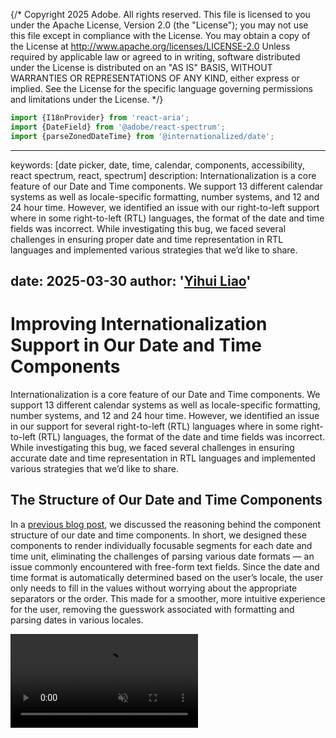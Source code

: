 {/* Copyright 2025 Adobe. All rights reserved.
This file is licensed to you under the Apache License, Version 2.0 (the "License");
you may not use this file except in compliance with the License. You may obtain a copy
of the License at http://www.apache.org/licenses/LICENSE-2.0
Unless required by applicable law or agreed to in writing, software distributed under
the License is distributed on an "AS IS" BASIS, WITHOUT WARRANTIES OR REPRESENTATIONS
OF ANY KIND, either express or implied. See the License for the specific language
governing permissions and limitations under the License. */}





```jsx import
import {I18nProvider} from 'react-aria';
import {DateField} from '@adobe/react-spectrum';
import {parseZonedDateTime} from '@internationalized/date';
```

---
keywords: [date picker, date, time, calendar, components, accessibility, react spectrum, react, spectrum]
description: Internationalization is a core feature of our Date and Time components. We support 13 different calendar systems as well as locale-specific formatting, number systems, and 12 and 24 hour time. However, we identified an issue with our right-to-left support where in some right-to-left (RTL) languages, the format of the date and time fields was incorrect. While investigating this bug, we faced several challenges in ensuring proper date and time representation in RTL languages and implemented various strategies that we’d like to share.

date: 2025-03-30
author: '[Yihui Liao](https://github.com/yihuiliao)'
---

# Improving Internationalization Support in Our Date and Time Components

Internationalization is a core feature of our Date and Time components. We support 13 different calendar systems as well as locale-specific formatting, number systems, and 12 and 24 hour time. However, we identified an issue in our support for several right-to-left (RTL) languages where in some right-to-left (RTL) languages, the format of the date and time fields was incorrect. While investigating this bug, we faced several challenges in ensuring accurate date and time representation in RTL languages and implemented various strategies that we’d like to share.


## The Structure of Our Date and Time Components

In a [previous blog post](https://react-spectrum.adobe.com/blog/date-and-time-pickers-for-all.html#date-fields), we discussed the reasoning behind the component structure of our date and time components. In short, we designed these components to render individually focusable segments for each date and time unit, eliminating the challenges of parsing various date formats — an issue commonly encountered with free-form text fields. Since the date and time format is automatically determined based on the user’s locale, the user only needs to fill in the values without worrying about the appropriate separators or the order. This made for a smoother, more intuitive experience for the user, removing the guesswork associated with formatting and parsing dates in various locales.


<Video src={localeVideoURL} loop autoPlay muted />

## Unicode Bidirectional Algorithm

To format the segments according to the user locale, we rely on the browser’s [Unicode Bidirectional Algorithm](https://unicode.org/reports/tr9/). However, we found that some of our CSS styles were interfering with the algorithm's application, leading to incorrect formatting. For instance, in Hebrew (`he-IL`), the proper numeric date format should be `DD.MM.YYYY`, but our date component was displaying `YYYY.MM.DD`. This issue varied across different RTL languages for date fields, but for time fields, we observed a consistent problem across all RTL languages where time segments were flipped, rendering `MM:HH` instead of the correct `HH:MM` format.

<RTLTimefield />

We found the culprit to be two things. First, we were applying `display: flex` on the container wrapping the segments. Second, each segment was being rendered as a `div` with `display: block`. Instead, we needed to use [normal CSS flow layout](https://developer.mozilla.org/en-US/docs/Web/CSS/CSS_display/Flow_layout) on the wrapper around the segments and update each segment to be a span instead. 

While it seemed like a relatively simple fix, we later discovered through testing that this only corrected the format when segments contained actual values. If they had placeholder values, the order was still incorrect, causing some undesirable behaviors. It seemed that the Unicode Bidirectional Algorithm was interpreting placeholder values differently from actual values. As a result, when a segment was cleared back to its placeholder, it would shift back to the incorrect order. Furthermore, when a user entered a value, the segment would shift back to its correct order. This posed an interesting challenge: how do we ensure consistent formatting regardless of whether a segment contained a placeholder or a user-entered value — all without hard coding segment order for each locale?

Below is an example of how the dates were being formatted based on user-entered or placeholder values along with a video to demonstrate the shifting behavior:

<RTLActualPlaceholder />

<Video src={placeholderVideoURL} loop autoPlay muted />


## TimeFields

We first addressed time fields since they were easier to fix. As mentioned earlier, the segments in time fields for RTL languages were flipped. We learned, however, that regardless of locale, all time fields should follow the `HH:MM` format. Knowing this, we could apply a direction of left-to-right (LTR) on the numeric values across all segments in a time field. 

Instead of wrapping the the segments in a `<bdo>` tag with a `dir=“ltr”` which would impact the DOM structure and have potentially introduce side effects, we chose to use the [LRI (left-to-right isolate) Unicode character](https://www.w3.org/International/questions/qa-bidi-unicode-controls) to encapsulate the time segments and force an LTR direction. Adding this Unicode character is the equivalent of wrapping the time segments in a `<bdo>` tag but offers several advantages. Since the character is invisible, there are no visual changes, and by adding it as a siblings to the segments, we avoided major structural changes to the DOM. Additionally, by enforcing a LTR direction, we no longer had to worry about whether the time field consisted of placeholders or actual values. Lastly, it ensured that when a date field included a time, that the time field appeared in the correct order with respect to the date field (e.g. `8:45 1/31/2025` instead of `1/31/2025 8:45`).

Below is a simplified code example of how we utilize Unicode characters to enforce an left-to-right direction on the segments:

```tsx example render=false
<div styles={{display: 'inline'}}>
  {/*- begin highlight -*/}
  <span>{'\u2066'}</span>
  {/*- end highlight -*/}
  <span aria-label="hour">2</span>
  <span>:</span>
  <span aria-label="minute">45</span>
  {/*- begin highlight -*/}
  <span>{'\u2069'}</span>
  {/*- end highlight -*/}
</div>
```

## DateFields

Date fields, on the other hand, were much more complicated to solve in comparsion. Since the Unicode Bidirectional algorithm was not formatting the segments, the resulting format appeared to mirror the order in which the segments were stored, as returned by [DateFormatter](https://react-spectrum.adobe.com/internationalized/date/DateFormatter.html#dateformatter). This suggested that we could apply a similar approach to what we used for time fields — forcing a left-to-right direction on the date segments. However, this assumption proved too broad. In some locales, such as Arabic (`ar-AE`), the date segments were already correctly formatted, meaning that enforcing a left-to-right direction would make it incorrect. We found that in Arabic, the separators between date segments contained [right-to-left marks](https://en.wikipedia.org/wiki/Implicit_directional_marks) which was the reasoning behind why the date segments were already correctly formatted. In contrast, Hebrew did not have such markers. Therefore, we had to adopt a different approach that accounted for these variations. 


```tsx example render=false
// An example of a date field in ar-AE
<div>
  <span aria-label="day">3</span>
  {/*- begin highlight -*/}
  <span>&rlm;/</span>
  {/*- end highlight -*/}
  <span aria-label="month">11</span>
  {/*- begin highlight -*/}
  <span>&rlm;/</span>  
  {/*- end highlight -*/}
  <span aria-label="year">2020</span>
</div>
```

```tsx example render=false
// An example of a date field in he-IL
<div>
  <span aria-label="day">3</span>
  <span>.</span>
  <span aria-label="month">11</span>
  <span>.</span>  
  <span aria-label="year">2020</span>
</div>
```

Through much trial and error, we discovered that appplying the [left-to-right embedding (LRE) Unicode](https://unicode.org/reports/tr9/#Explicit_Directional_Embeddings) on the date segments allowed us to to treat the text as embedded left-to-right while preserving the right-to-left mark on the separators, ensuring that Arabic dates display in the correct format. While we could have added Unicode to the segments like we did with the time fields, we opted for the [equivalent CSS](https://unicode.org/reports/tr9/#Markup_And_Formatting) approach instead to avoid modifying the DOM. This CSS is applied on date segments with placeholder or actual values to avoid the behavior discussed earlier with shifting segments. Through additional testing, we found that we should only apply left-to-right embedding on numeric values. If the value was displayed as text (e.g. "November" instead of "11") we did not apply this CSS.

## Keyboard Navigation

After fixing the formatting, we also needed to update the keyboard navigation. Previously, when pressing the left arrow key, you would go to the next node in the DOM and vice versa for the right arrow key. However, after these changes, visually adjacent elements were not necessarily adjacent in the DOM so this would not work anymore. For example, in Hebrew (`he-IL`), the day and minute segment are supposed to be visually adjacent (e.g. `HH:MM DD.MM.YYYY`), but in the DOM, there are several other segments between them.

```tsx example render=false
// An example of the DOM structure of a date field in he-IL
<div>
  <span aria-label="day">3</span>
  <span>.</span>
  <span aria-label="month">11</span>
  <span>.</span>  
  <span aria-label="year">2020</span>
  <span>,</span>
  <span aria-label="hour">8</span>
  <span>:</span>  
  <span aria-label="minute">45</span>
</div>
```

Below is an example of a date field in Hebrew with the correct date format but incorrect keyboard navigation. Pressing the left arrow key should navigate you to the segment to the immediate left, while the right arrow key should navigate you to the segment to the immediate right. 

<Video src={keyboardVideoURL} loop autoPlay muted />

As a result, we updated the keyboard navigation in right-to-left langauges to calculate the distance between the currently focused segment and other segments to identify the closest node based on whether the left or right arrow key was pressed, rather than reying on the DOM order.

## Conclusion

As you can see, formatting dates correctly is quite challenging, especially in right-to-left languages. Fortunately, tools like the Unicode Bidirectional Algorithm help with formatting so we don’t have to handle everything manually. However, as we discovered with this bug, it doesn’t always work as expected and unexpected factors can interfere with it.

After extensive testing, we developed a solution that ensures proper formatting for users of React Spectrum, React Aria Components, and our hooks. If you haven’t tried our date and time components yet, we encourage you to check them out! And if you’re already using them, be sure to update to at least version ^3.40 to ensure correct formatting in right-to-left languages and to make the appropriate changes noted in the [release notes](https://react-spectrum.adobe.com/releases/2025-03-05.html#date-and-time-formatting-in-rtl-languages)!